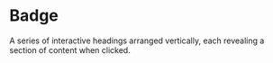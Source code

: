 # Badge
A series of interactive headings arranged vertically, each revealing a section of content when clicked.
